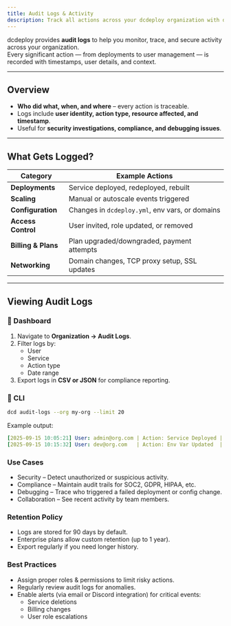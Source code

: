 ```yaml
---
title: Audit Logs & Activity
description: Track all actions across your dcdeploy organization with detailed audit logs and activity history.
---
```


dcdeploy provides **audit logs** to help you monitor, trace, and secure activity across your organization.  
Every significant action — from deployments to user management — is recorded with timestamps, user details, and context.

---

## Overview

- **Who did what, when, and where** – every action is traceable.  
- Logs include **user identity, action type, resource affected, and timestamp**.  
- Useful for **security investigations, compliance, and debugging issues**.  

---

## What Gets Logged?

| Category             | Example Actions |
|----------------------|-----------------|
| **Deployments**      | Service deployed, redeployed, rebuilt |
| **Scaling**          | Manual or autoscale events triggered |
| **Configuration**    | Changes in `dcdeploy.yml`, env vars, or domains |
| **Access Control**   | User invited, role updated, or removed |
| **Billing & Plans**  | Plan upgraded/downgraded, payment attempts |
| **Networking**       | Domain changes, TCP proxy setup, SSL updates |

---

## Viewing Audit Logs

### 🔹 Dashboard
1. Navigate to **Organization → Audit Logs**.  
2. Filter logs by:
   - User  
   - Service  
   - Action type  
   - Date range  
3. Export logs in **CSV or JSON** for compliance reporting.  

### 🔹 CLI
```bash
dcd audit-logs --org my-org --limit 20
```
Example output:

```yaml
[2025-09-15 10:05:21] User: admin@org.com | Action: Service Deployed | Service: my-app
[2025-09-15 10:15:32] User: dev@org.com   | Action: Env Var Updated  | Service: api-service
```
### Use Cases
- Security – Detect unauthorized or suspicious activity.
- Compliance – Maintain audit trails for SOC2, GDPR, HIPAA, etc.
- Debugging – Trace who triggered a failed deployment or config change.
- Collaboration – See recent activity by team members.

### Retention Policy
- Logs are stored for 90 days by default.
- Enterprise plans allow custom retention (up to 1 year).
- Export regularly if you need longer history.

### Best Practices
- Assign proper roles & permissions to limit risky actions.
- Regularly review audit logs for anomalies.
- Enable alerts (via email or Discord integration) for critical events:
  - Service deletions
  - Billing changes
  - User role escalations